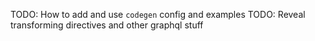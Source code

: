 TODO: How to add and use `codegen` config and examples
TODO: Reveal transforming directives and other graphql stuff
